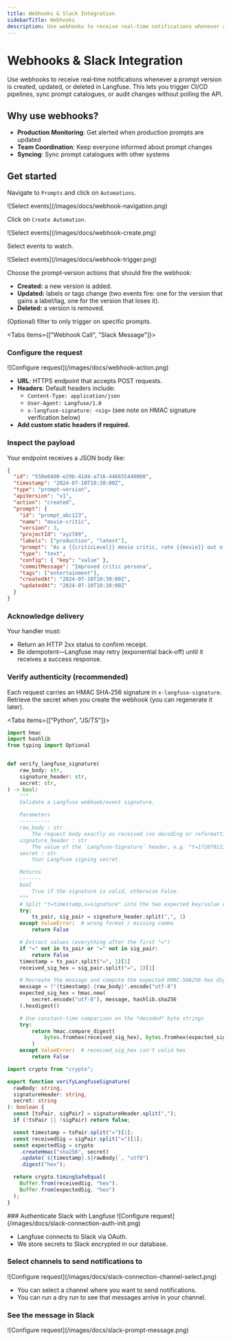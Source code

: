 ```yaml
---
title: Webhooks & Slack Integration
sidebarTitle: Webhooks
description: Use webhooks to receive real‑time notifications whenever a prompt version is created, updated, or deleted in Langfuse.
---
```


# Webhooks & Slack Integration

Use webhooks to receive real‑time notifications whenever a prompt version is created, updated, or deleted in Langfuse. This lets you trigger CI/CD pipelines, sync prompt catalogues, or audit changes without polling the API.

## Why use webhooks?

- **Production Monitoring**: Get alerted when production prompts are updated
- **Team Coordination**: Keep everyone informed about prompt changes
- **Syncing**: Sync prompt catalogues with other systems

## Get started

Navigate to `Prompts` and click on `Automations`.

<Frame border fullWidth>
  ![Select events](/images/docs/webhook-navigation.png)
</Frame>

Click on `Create Automation`.

<Frame border fullWidth>
  ![Select events](/images/docs/webhook-create.png)
</Frame>


Select events to watch. 

<Frame border className="max-w-md">
  ![Select events](/images/docs/webhook-trigger.png)
</Frame>

Choose the prompt‑version actions that should fire the webhook:

- **Created:** a new version is added.
- **Updated:** labels or tags change (two events fire: one for the version that gains a label/tag, one for the version that loses it).
- **Deleted:** a version is removed.

(Optional) filter to only trigger on specific prompts.

<Tabs items={["Webhook Call", "Slack Message"]}>


<Tab>

<Steps>


### Configure the request

<Frame border className="max-w-md">
  ![Configure request](/images/docs/webhook-action.png)
</Frame>

- **URL**: HTTPS endpoint that accepts POST requests.
- **Headers**: Default headers include:
  - `Content-Type: application/json`
  - `User-Agent: Langfuse/1.0`
  - `x-langfuse-signature: <sig>` (see note on HMAC signature verification below)
- **Add custom static headers if required.**

### Inspect the payload

Your endpoint receives a JSON body like:

```json filename="webhook-payload.json"
{
  "id": "550e8400-e29b-41d4-a716-446655440000",
  "timestamp": "2024-07-10T10:30:00Z",
  "type": "prompt-version",
  "apiVersion": "v1",
  "action": "created",
  "prompt": {
    "id": "prompt_abc123",
    "name": "movie-critic",
    "version": 3,
    "projectId": "xyz789",
    "labels": ["production", "latest"],
    "prompt": "As a {{criticLevel}} movie critic, rate {{movie}} out of 10.",
    "type": "text",
    "config": { "key": "value" },
    "commitMessage": "Improved critic persona",
    "tags": ["entertainment"],
    "createdAt": "2024-07-10T10:30:00Z",
    "updatedAt": "2024-07-10T10:30:00Z"
  }
}
```

### Acknowledge delivery

Your handler must:

- Return an HTTP 2xx status to confirm receipt.
- Be idempotent—Langfuse may retry (exponential back‑off) until it receives a success response.

### Verify authenticity (recommended)

Each request carries an HMAC SHA‑256 signature in `x-langfuse-signature`.
Retrieve the secret when you create the webhook (you can regenerate it later).

<Tabs items={["Python", "JS/TS"]}>
<Tab>

```python
import hmac
import hashlib
from typing import Optional


def verify_langfuse_signature(
    raw_body: str,
    signature_header: str,
    secret: str,
) -> bool:
    """
    Validate a Langfuse webhook/event signature.

    Parameters
    ----------
    raw_body : str
        The request body exactly as received (no decoding or reformatting).
    signature_header : str
        The value of the `Langfuse-Signature` header, e.g. "t=1720701136,s=0123abcd...".
    secret : str
        Your Langfuse signing secret.

    Returns
    -------
    bool
        True if the signature is valid, otherwise False.
    """
    # Split "t=timestamp,s=signature" into the two expected key/value chunks
    try:
        ts_pair, sig_pair = signature_header.split(",", 1)
    except ValueError:  # wrong format / missing comma
        return False

    # Extract values (everything after the first "=")
    if "=" not in ts_pair or "=" not in sig_pair:
        return False
    timestamp = ts_pair.split("=", 1)[1]
    received_sig_hex = sig_pair.split("=", 1)[1]

    # Recreate the message and compute the expected HMAC-SHA256 hex digest
    message = f"{timestamp}.{raw_body}".encode("utf-8")
    expected_sig_hex = hmac.new(
        secret.encode("utf-8"), message, hashlib.sha256
    ).hexdigest()

    # Use constant-time comparison on the *decoded* byte strings
    try:
        return hmac.compare_digest(
            bytes.fromhex(received_sig_hex), bytes.fromhex(expected_sig_hex)
        )
    except ValueError:  # received_sig_hex isn't valid hex
        return False
```

</Tab>

<Tab>

```ts
import crypto from "crypto";

export function verifyLangfuseSignature(
  rawBody: string,
  signatureHeader: string,
  secret: string
): boolean {
  const [tsPair, sigPair] = signatureHeader.split(",");
  if (!tsPair || !sigPair) return false;

  const timestamp = tsPair.split("=")[1];
  const receivedSig = sigPair.split("=")[1];
  const expectedSig = crypto
    .createHmac("sha256", secret)
    .update(`${timestamp}.${rawBody}`, "utf8")
    .digest("hex");

  return crypto.timingSafeEqual(
    Buffer.from(receivedSig, "hex"),
    Buffer.from(expectedSig, "hex")
  );
}
```

</Tab>

</Tabs>
</Steps>

</Tab>

<Tab>
### Authenticate Slack with Langfuse
<Frame border className="max-w-md">
  ![Configure request](/images/docs/slack-connection-auth-init.png)
</Frame>

- Langfuse connects to Slack via OAuth.
- We store secrets to Slack encrypted in our database.

### Select channels to send notifications to
<Frame border className="max-w-md">
  ![Configure request](/images/docs/slack-connection-channel-select.png)
</Frame>

- You can select a channel where you want to send notifications.
- You can run a dry run to see that messages arrive in your channel.


### See the message in Slack

<Frame border className="max-w-md">
  ![Configure request](/images/docs/slack-prompt-message.png)
</Frame>


</Tab>


</Tabs>
